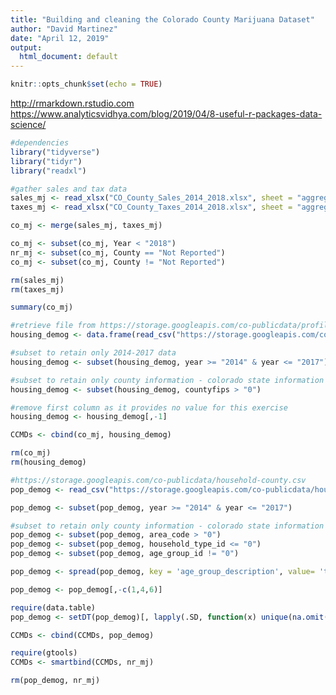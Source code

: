 ---
title: "Building and cleaning the Colorado County Marijuana Dataset"
author: "David Martinez"
date: "April 12, 2019"
output:
  html_document: default
---

```{r setup, include=FALSE}
knitr::opts_chunk$set(echo = TRUE)
```

<http://rmarkdown.rstudio.com>
<https://www.analyticsvidhya.com/blog/2019/04/8-useful-r-packages-data-science/>


```{r}
#dependencies
library("tidyverse")
library("tidyr")
library("readxl")
```

```{r}
#gather sales and tax data
sales_mj <- read_xlsx("CO_County_Sales_2014_2018.xlsx", sheet = "aggregate", range = NULL, col_names = TRUE)
taxes_mj <- read_xlsx("CO_County_Taxes_2014_2018.xlsx", sheet = "aggregate", range = NULL, col_names = TRUE)

co_mj <- merge(sales_mj, taxes_mj)

co_mj <- subset(co_mj, Year < "2018")
nr_mj <- subset(co_mj, County == "Not Reported")
co_mj <- subset(co_mj, County != "Not Reported")

rm(sales_mj)
rm(taxes_mj)

summary(co_mj)

```


```{r}
#retrieve file from https://storage.googleapis.com/co-publicdata/profiles-county.csv
housing_demog <- data.frame(read_csv("https://storage.googleapis.com/co-publicdata/profiles-county.csv", col_names = TRUE, col_types = NULL))

#subset to retain only 2014-2017 data
housing_demog <- subset(housing_demog, year >= "2014" & year <= "2017")

#subset to retain only county information - colorado state information is stripped out
housing_demog <- subset(housing_demog, countyfips > "0")

#remove first column as it provides no value for this exercise
housing_demog <- housing_demog[,-1]

CCMDs <- cbind(co_mj, housing_demog)

rm(co_mj)
rm(housing_demog)

```

```{r}
#https://storage.googleapis.com/co-publicdata/household-county.csv
pop_demog <- read_csv("https://storage.googleapis.com/co-publicdata/household-county.csv", col_names = TRUE, col_types = NULL)

pop_demog <- subset(pop_demog, year >= "2014" & year <= "2017")

#subset to retain only county information - colorado state information is stripped out
pop_demog <- subset(pop_demog, area_code > "0")
pop_demog <- subset(pop_demog, household_type_id <= "0")
pop_demog <- subset(pop_demog, age_group_id != "0")

pop_demog <- spread(pop_demog, key = 'age_group_description', value= 'total_households')

pop_demog <- pop_demog[,-c(1,4,6)]

require(data.table)
pop_demog <- setDT(pop_demog)[, lapply(.SD, function(x) unique(na.omit(x))), by = "area_code"]

CCMDs <- cbind(CCMDs, pop_demog)

require(gtools)
CCMDs <- smartbind(CCMDs, nr_mj)

rm(pop_demog, nr_mj)

```



